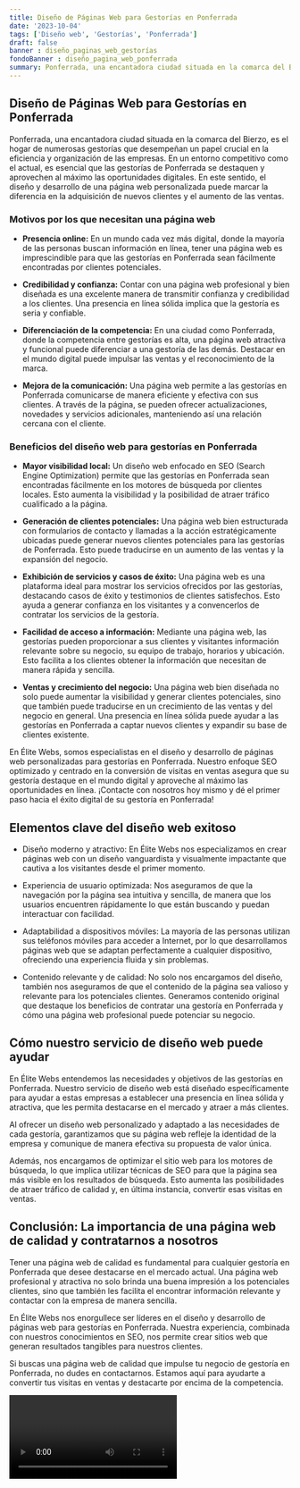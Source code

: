 ```yaml
---
title: Diseño de Páginas Web para Gestorías en Ponferrada
date: '2023-10-04'
tags: ['Diseño web', 'Gestorías', 'Ponferrada']
draft: false
banner : diseño_paginas_web_gestorías
fondoBanner : diseño_pagina_web_ponferrada
summary: Ponferrada, una encantadora ciudad situada en la comarca del Bierzo, es el hogar de numerosas gestorías que desempeñan un papel crucial en la eficiencia y organización de las empresas. En un entorno competitivo como el actual, es esencial que las gestorías de Ponferrada se destaquen y aprovechen al máximo las oportunidades digitales. En este sentido, el diseño y desarrollo de una página web personalizada puede marcar la diferencia en la adquisición de nuevos clientes y el aumento de las ventas. 
---
```


## Diseño de Páginas Web para Gestorías en Ponferrada

Ponferrada, una encantadora ciudad situada en la comarca del Bierzo, es el hogar de numerosas gestorías que desempeñan un papel crucial en la eficiencia y organización de las empresas. En un entorno competitivo como el actual, es esencial que las gestorías de Ponferrada se destaquen y aprovechen al máximo las oportunidades digitales. En este sentido, el diseño y desarrollo de una página web personalizada puede marcar la diferencia en la adquisición de nuevos clientes y el aumento de las ventas. 

### Motivos por los que necesitan una página web

* **Presencia online:** En un mundo cada vez más digital, donde la mayoría de las personas buscan información en línea, tener una página web es imprescindible para que las gestorías en Ponferrada sean fácilmente encontradas por clientes potenciales.

* **Credibilidad y confianza:** Contar con una página web profesional y bien diseñada es una excelente manera de transmitir confianza y credibilidad a los clientes. Una presencia en línea sólida implica que la gestoría es seria y confiable.

* **Diferenciación de la competencia:** En una ciudad como Ponferrada, donde la competencia entre gestorías es alta, una página web atractiva y funcional puede diferenciar a una gestoría de las demás. Destacar en el mundo digital puede impulsar las ventas y el reconocimiento de la marca.

* **Mejora de la comunicación:** Una página web permite a las gestorías en Ponferrada comunicarse de manera eficiente y efectiva con sus clientes. A través de la página, se pueden ofrecer actualizaciones, novedades y servicios adicionales, manteniendo así una relación cercana con el cliente.

### Beneficios del diseño web para gestorías en Ponferrada

* **Mayor visibilidad local:** Un diseño web enfocado en SEO (Search Engine Optimization) permite que las gestorías en Ponferrada sean encontradas fácilmente en los motores de búsqueda por clientes locales. Esto aumenta la visibilidad y la posibilidad de atraer tráfico cualificado a la página.

* **Generación de clientes potenciales:** Una página web bien estructurada con formularios de contacto y llamadas a la acción estratégicamente ubicadas puede generar nuevos clientes potenciales para las gestorías de Ponferrada. Esto puede traducirse en un aumento de las ventas y la expansión del negocio.

* **Exhibición de servicios y casos de éxito:** Una página web es una plataforma ideal para mostrar los servicios ofrecidos por las gestorías, destacando casos de éxito y testimonios de clientes satisfechos. Esto ayuda a generar confianza en los visitantes y a convencerlos de contratar los servicios de la gestoría.

* **Facilidad de acceso a información:** Mediante una página web, las gestorías pueden proporcionar a sus clientes y visitantes información relevante sobre su negocio, su equipo de trabajo, horarios y ubicación. Esto facilita a los clientes obtener la información que necesitan de manera rápida y sencilla.

* **Ventas y crecimiento del negocio:** Una página web bien diseñada no solo puede aumentar la visibilidad y generar clientes potenciales, sino que también puede traducirse en un crecimiento de las ventas y del negocio en general. Una presencia en línea sólida puede ayudar a las gestorías en Ponferrada a captar nuevos clientes y expandir su base de clientes existente.

En Élite Webs, somos especialistas en el diseño y desarrollo de páginas web personalizadas para gestorías en Ponferrada. Nuestro enfoque SEO optimizado y centrado en la conversión de visitas en ventas asegura que su gestoría destaque en el mundo digital y aproveche al máximo las oportunidades en línea. ¡Contacte con nosotros hoy mismo y dé el primer paso hacia el éxito digital de su gestoría en Ponferrada!

<GifSeo />

<Cta />

## Elementos clave del diseño web exitoso

- Diseño moderno y atractivo: En Élite Webs nos especializamos en crear páginas web con un diseño vanguardista y visualmente impactante que cautiva a los visitantes desde el primer momento.

- Experiencia de usuario optimizada: Nos aseguramos de que la navegación por la página sea intuitiva y sencilla, de manera que los usuarios encuentren rápidamente lo que están buscando y puedan interactuar con facilidad.

- Adaptabilidad a dispositivos móviles: La mayoría de las personas utilizan sus teléfonos móviles para acceder a Internet, por lo que desarrollamos páginas web que se adaptan perfectamente a cualquier dispositivo, ofreciendo una experiencia fluida y sin problemas.

- Contenido relevante y de calidad: No solo nos encargamos del diseño, también nos aseguramos de que el contenido de la página sea valioso y relevante para los potenciales clientes. Generamos contenido original que destaque los beneficios de contratar una gestoría en Ponferrada y cómo una página web profesional puede potenciar su negocio.

## Cómo nuestro servicio de diseño web puede ayudar

En Élite Webs entendemos las necesidades y objetivos de las gestorías en Ponferrada. Nuestro servicio de diseño web está diseñado específicamente para ayudar a estas empresas a establecer una presencia en línea sólida y atractiva, que les permita destacarse en el mercado y atraer a más clientes.

Al ofrecer un diseño web personalizado y adaptado a las necesidades de cada gestoría, garantizamos que su página web refleje la identidad de la empresa y comunique de manera efectiva su propuesta de valor única.

Además, nos encargamos de optimizar el sitio web para los motores de búsqueda, lo que implica utilizar técnicas de SEO para que la página sea más visible en los resultados de búsqueda. Esto aumenta las posibilidades de atraer tráfico de calidad y, en última instancia, convertir esas visitas en ventas.

## Conclusión: La importancia de una página web de calidad y contratarnos a nosotros

Tener una página web de calidad es fundamental para cualquier gestoría en Ponferrada que desee destacarse en el mercado actual. Una página web profesional y atractiva no solo brinda una buena impresión a los potenciales clientes, sino que también les facilita el encontrar información relevante y contactar con la empresa de manera sencilla.

En Élite Webs nos enorgullece ser líderes en el diseño y desarrollo de páginas web para gestorías en Ponferrada. Nuestra experiencia, combinada con nuestros conocimientos en SEO, nos permite crear sitios web que generan resultados tangibles para nuestros clientes.

Si buscas una página web de calidad que impulse tu negocio de gestoría en Ponferrada, no dudes en contactarnos. Estamos aquí para ayudarte a convertir tus visitas en ventas y destacarte por encima de la competencia.

<Video />

<CtaBot job='Gestorías' city='Ponferrada'/>

<Gmaps query='Ponferrada+españa+maps' />